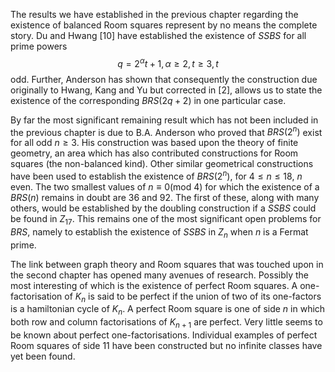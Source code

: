 The results we have established in the previous chapter regarding the
existence of balanced Room squares represent by no means the complete
story. Du and Hwang [10] have established the existence of $SSBS$ for
all prime powers $$q = 2^{\alpha}t+1, \alpha \geq 2, t \geq 3, t$$ odd.
Further, Anderson has shown that consequently the construction due
originally to Hwang, Kang and Yu but corrected in [2], allows us to
state the existence of the corresponding $BRS(2q+2)$ in one particular
case.

By far the most significant remaining result which has not been included
in the previous chapter is due to B.A. Anderson who proved that
$BRS(2^n)$ exist for all odd $n \geq 3$. His construction was based upon
the theory of finite geometry, an area which has also contributed
constructions for Room squares (the non-balanced kind). Other similar
geometrical constructions have been used to establish the existence of
$BRS(2^n)$, for $4 \leq n \leq 18$, $n$ even. The two smallest values of
$n \equiv 0($mod 4) for which the existence of a $BRS(n)$ remains in
doubt are 36 and 92. The first of these, along with many others, would
be established by the doubling construction if a $SSBS$ could be found
in $Z_{17}$. This remains one of the most significant open problems for
$BRS$, namely to establish the existence of $SSBS$ in $Z_n$ when $n$ is
a Fermat prime.

The link between graph theory and Room squares that was touched upon in
the second chapter has opened many avenues of research. Possibly the
most interesting of which is the existence of perfect Room squares. A
one-factorisation of $K_n$ is said to be perfect if the union of two of
its one-factors is a hamiltonian cycle of $K_n$. A perfect Room square
is one of side $n$ in which both row and column factorisations of
$K_{n+1}$ are perfect. Very little seems to be known about perfect
one-factorisations. Individual examples of perfect Room squares of side
11 have been constructed but no infinite classes have yet been found.

[^1]: The Room squre of side1 is just the single array element
    containing the pair $\{0,1\}$.

[^2]: This is cycle notation, and stands for the permutation
    $4 \rightarrow 5, 5 \rightarrow 4$.

[^3]: In over ten-million attempts, they claim

[^4]: Both Howell and Whitfield had previously found starters and
    adders, but the precise method used here due to Stanton & Mullin

[^5]: The starter in then first Lemma has pairs whose elements always
    sum to $2n-1$, while the second Lemma, because $a^{n-1}=-1$, has
    pairs which can be written in the form $(a^x,-a^x)$.

[^6]: In 1880 F.Landry showed
    $F_6=2^{64}+1=274177 \times 67280421310721$. In 1975 Brillhart and
    Morrison showed
    $F_7=2^{128}+1=59649589127497217 \times 5704689200685129054721$. In
    1981, Brent and Pollard found that\
    $2^{256}+1=1238926361552897 \times
    93461639715357977769163558199606896584051237541638188580280321$

[^7]: Wallis presented a Room square of side 257 a conference in 1973,
    completing his proof (different from the one presented here) of the
    existence of Room squares.

[^8]: This is a theorem, not proven here

[^9]: We could have used the same permutation in each case, but the
    general theorem (as will be introduced) insists they are different,
    as higher order multiplications require different permutations.
    Quintuplication, for example, needs at least two.

[^10]: This definition is extracted in its entirety from [8]

[^11]: Where the blocks are derived in the same way as for a BRS

[^12]: The $t=1$ case was proven by Stanton and Sprott (1964) and Parker
    (1963) prior to Schellenberg.

[^13]: because $q \equiv 3$(mod 4)

[^14]: $A(X) \cap A(Y) \neq \varnothing$ implies, as $(1+x) \neq 0$,
    that $-x^{2i} = -x^{2i-1}$ for some $i$, i.e. $1=x^{-1}$,
    $\therefore A(X) \cap A(Y) = \varnothing$
